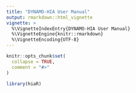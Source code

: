 ```yaml
---
title: "DYNAMO-HIA User Manual"
output: rmarkdown::html_vignette
vignette: >
  %\VignetteIndexEntry{DYNAMO-HIA User Manual}
  %\VignetteEngine{knitr::rmarkdown}
  %\VignetteEncoding{UTF-8}
---
```


```r
knitr::opts_chunk$set(
  collapse = TRUE,
  comment = "#>"
)
```

```r
library(hiaR)
```

